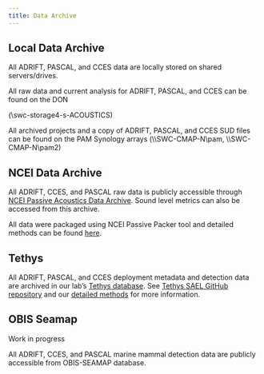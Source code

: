 ```yaml
---
title: Data Archive
---
```


## Local Data Archive

All ADRIFT, PASCAL, and CCES data are locally stored on shared servers/drives.

All raw data and current analysis for ADRIFT, PASCAL, and CCES can be found on the DON

(\\swc-storage4-s\MMTD-ACOUSTICS)

All archived projects and a copy of ADRIFT, PASCAL, and CCES SUD files can be found on the PAM Synology arrays (\\\\SWC-CMAP-N\\pam, \\\\SWC-CMAP-N\\pam2)

## NCEI Data Archive

All ADRIFT, CCES, and PASCAL raw data is publicly accessible through [NCEI Passive Acoustics Data Archive](https://www.ncei.noaa.gov/products/passive-acoustic-data). Sound level metrics can also be accessed from this archive.

All data were packaged using NCEI Passive Packer tool and detailed methods can be found [here](https://sael-swfsc.github.io/adrift-analysis-methods/content/DataArchive/NCEI.html).

## Tethys

All ADRIFT, PASCAL, and CCES deployment metadata and detection data are archived in our lab's [Tethys database](https://tethys.sdsu.edu/). See [Tethys SAEL GitHub repository](https://github.com/asimonis/TethysSAEL) and our [detailed methods](https://sael-swfsc.github.io/adrift-analysis-methods/content/DataArchive/TethysDeployments.html) for more information.

## OBIS Seamap

Work in progress

All ADRIFT, CCES, and PASCAL marine mammal detection data are publicly accessible from OBIS-SEAMAP database.
